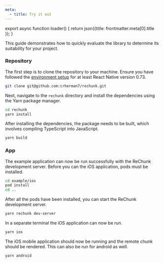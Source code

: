 ```yaml
---
meta:
  - title: Try it out
---
```




export async function loader() {
    return json({title: frontmatter.meta[0].title });
}

This guide demonstrates how to quickly evaluate the library to determine its suitability for your project.

### Repository

The first step is to clone the repository to your machine. Ensure you have followed the [environment setup](https://reactnative.dev/docs/0.73/getting-started) for at least React Native version 0.73.

```sh
git clone git@github.com:crherman7/rechunk.git
```

Next, navigate to the `rechunk` directory and install the dependencies using the Yarn package manager.

```sh
cd rechunk
yarn install
```

After installing the dependencies, the package needs to be built, which involves compiling TypeScript into JavaScript.

```sh
yarn build
```

### App

The example application can now be run successfully with the ReChunk development server. Before you can the iOS application, pods must be installed.

```sh
cd example/ios
pod install
cd ..
```

After all the pods have been installed, you can start the ReChunk development server.

```sh
yarn rechunk dev-server
```

In a separate terminal the iOS application can now be run.

```sh
yarn ios
```

The iOS mobile application should now be running and the remote chunk should be rendered. This can also be run for android as well.

```sh
yarn android
```
